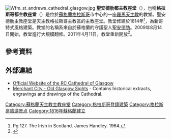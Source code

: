 [[File:Wfm_st_andrews_cathedral_glasgow.jpg|thumb]]
'''聖安德肋都主教座堂'''（{{lang-en|Metropolitan Cathedral Church of Saint Andrew}}），也稱'''格拉斯哥都主教座堂'''（{{lang|en|Glasgow Metropolitan Cathedral}}）是位於[[蘇格蘭|蘇格蘭]][[格拉斯哥|格拉斯哥]]市中心的一座[[羅馬天主教|羅馬天主教]]的教堂。聖安德肋主教座堂是天主教格拉斯哥主教區的主教座堂。教堂修建於1814年<ref>Pg 127. The Irish in Scotland.  James Handley. 1964.</ref>，為新哥特式風格建築。教堂的名稱系來自於蘇格蘭的守護聖人[[聖安德肋|聖安德肋]]。2009年8月14日開始，教堂進行大規模翻修。2011年4月11日，教堂重新開放<ref>{{Cite web |url=http://www.heraldscotland.com/life-style/real-lives/archbishop-conti-on-the-rebirth-of-glasgow-s-st-andrew-s-cathedral-1.1095745 |title=存档副本 |access-date=2014-09-02 |archive-date=2015-01-25 |archive-url=https://web.archive.org/web/20150125191446/http://www.heraldscotland.com/life-style/real-lives/archbishop-conti-on-the-rebirth-of-glasgow-s-st-andrew-s-cathedral-1.1095745 |dead-url=no }}</ref>。

==參考資料==
{{reflist}}

==外部連結==
* [http://www.cathedralG1.org Official Website of the RC Cathedral of Glasgow] {{Wayback|url=http://www.cathedralg1.org/ |date=20210126212156 }}
* [https://web.archive.org/web/20151031142101/http://www.scotcities.com/merchant.htm Merchant City - Old Glasgow Sights] -  Contains historical extracts, engravings and drawings of the Cathedral.

[[Category:蘇格蘭天主教主教座堂|Category:蘇格蘭天主教主教座堂]]
[[Category:格拉斯哥登錄建築|Category:格拉斯哥登錄建築]]
[[Category:格拉斯哥旅游景点|Category:格拉斯哥旅游景点]]
[[Category:1816年蘇格蘭建立|Category:1816年蘇格蘭建立]]